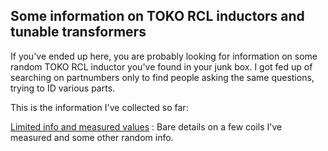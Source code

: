 == Some information on TOKO RCL inductors and tunable transformers ==

If you've ended up here, you are probably looking for information on some random TOKO RCL inductor you've found in your junk box.  I got fed up of searching on partnumbers only to find people asking the same questions, trying to ID various parts.

This is the information I've collected so far:

[[TOKO_Coils_Measured|Limited info and measured values]] : Bare details on a few coils I've measured and some other random info.
